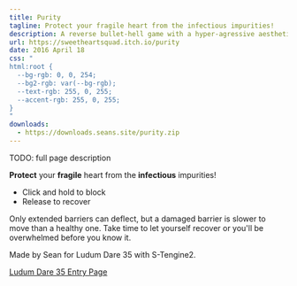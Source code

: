 ```yaml
---
title: Purity
tagline: Protect your fragile heart from the infectious impurities!
description: A reverse bullet-hell game with a hyper-agressive aesthetic and a steep difficulty curve.
url: https://sweetheartsquad.itch.io/purity
date: 2016 April 18
css: "
html:root {
  --bg-rgb: 0, 0, 254;
  --bg2-rgb: var(--bg-rgb);
  --text-rgb: 255, 0, 255;
  --accent-rgb: 255, 0, 255;
}
"
downloads:
  - https://downloads.seans.site/purity.zip
---
```


TODO: full page description



**Protect** your **fragile** heart from the **infectious** impurities!

- Click and hold to block
- Release to recover

Only extended barriers can deflect, but a damaged barrier is slower to move than a healthy one. Take time to let yourself recover or you'll be overwhelmed before you know it.

Made by Sean for Ludum Dare 35 with S-Tengine2.

[Ludum Dare 35 Entry Page](http://ludumdare.com/compo/ludum-dare-35/?action=preview&uid=50235)
